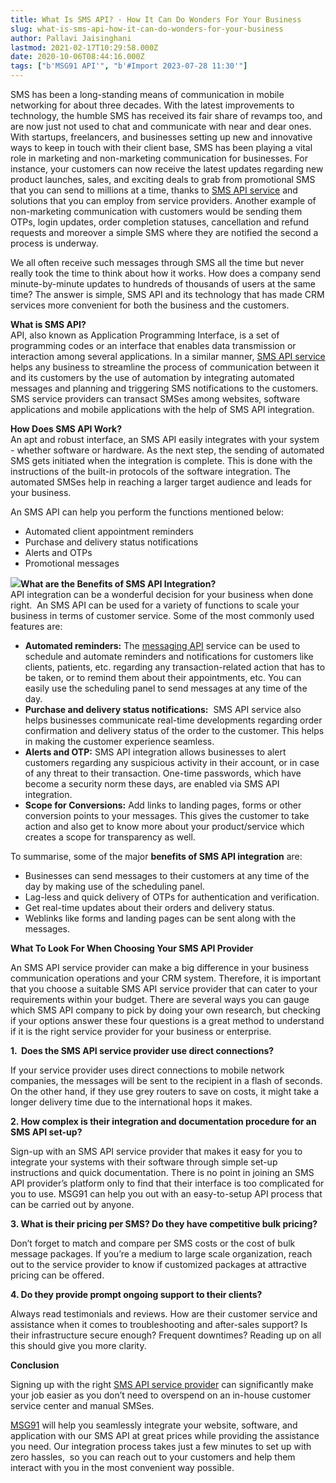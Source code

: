 ```yaml
---
title: What Is SMS API? - How It Can Do Wonders For Your Business
slug: what-is-sms-api-how-it-can-do-wonders-for-your-business
author: Pallavi Jaisinghani
lastmod: 2021-02-17T10:29:58.000Z
date: 2020-10-06T08:44:16.000Z
tags: ["b'MSG91 API'", "b'#Import 2023-07-28 11:30'"]
---
```


SMS has been a long-standing means of communication in mobile networking for about three decades. With the latest improvements to technology, the humble SMS has received its fair share of revamps too, and are now just not used to chat and communicate with near and dear ones. With startups, freelancers, and businesses setting up new and innovative ways to keep in touch with their client base, SMS has been playing a vital role in marketing and non-marketing communication for businesses. For instance, your customers can now receive the latest updates regarding new product launches, sales, and exciting deals to grab from promotional SMS that you can send to millions at a time, thanks to [SMS API service](https://msg91.com/transactional-sms/) and solutions that you can employ from service providers. Another example of non-marketing communication with customers would be sending them OTPs, login updates, order completion statuses, cancellation and refund requests and moreover a simple SMS where they are notified the second a process is underway.  
  
We all often receive such messages through SMS all the time but never really took the time to think about how it works. How does a company send minute-by-minute updates to hundreds of thousands of users at the same time? The answer is simple, SMS API and its technology that has made CRM services more convenient for both the business and the customers.  


**What is SMS API?**  
API, also known as Application Programming Interface, is a set of programming codes or an interface that enables data transmission or interaction among several applications. In a similar manner, [SMS API service](https://msg91.com/one-api/) helps any business to streamline the process of communication between it and its customers by the use of automation by integrating automated messages and planning and triggering SMS notifications to the customers. SMS service providers can transact SMSes among websites, software applications and mobile applications with the help of SMS API integration.  
  
**How Does SMS API Work?**  
An apt and robust interface, an SMS API easily integrates with your system - whether software or hardware. As the next step, the sending of automated SMS gets initiated when the integration is complete. This is done with the instructions of the built-in protocols of the software integration. The automated SMSes help in reaching a larger target audience and leads for your business.

An SMS API can help you perform the functions mentioned below:

* Automated client appointment reminders
* Purchase and delivery status notifications
* Alerts and OTPs
* Promotional messages

![](https://images-msg91.s3.ap-south-1.amazonaws.com/2021/02/Screenshot-2021-02-17-at-3.54.00-PM.png)**What are the Benefits of SMS API Integration?**  
API integration can be a wonderful decision for your business when done right.  An SMS API can be used for a variety of functions to scale your business in terms of customer service. Some of the most commonly used features are:

* **Automated reminders:** The [messaging API](https://msg91.com/one-api/) service can be used to schedule and automate reminders and notifications for customers like clients, patients, etc. regarding any transaction-related action that has to be taken, or to remind them about their appointments, etc. You can easily use the scheduling panel to send messages at any time of the day.
* **Purchase and delivery status notifications:**  SMS API service also helps businesses communicate real-time developments regarding order confirmation and delivery status of the order to the customer. This helps in making the customer experience seamless.
* **Alerts and OTP:** SMS API integration allows businesses to alert customers regarding any suspicious activity in their account, or in case of any threat to their transaction. One-time passwords, which have become a security norm these days, are enabled via SMS API integration.
* **Scope for Conversions:** Add links to landing pages, forms or other conversion points to your messages. This gives the customer to take action and also get to know more about your product/service which creates a scope for transparency as well.

To summarise, some of the major **benefits of SMS API integration** are:

* Businesses can send messages to their customers at any time of the day by making use of the scheduling panel.
* Lag-less and quick delivery of OTPs for authentication and verification.
* Get real-time updates about their orders and delivery status.
* Weblinks like forms and landing pages can be sent along with the messages.

**What To Look For When Choosing Your SMS API Provider**  
  
An SMS API service provider can make a big difference in your business communication operations and your CRM system. Therefore, it is important that you choose a suitable SMS API service provider that can cater to your requirements within your budget. There are several ways you can gauge which SMS API company to pick by doing your own research, but checking if your options answer these four questions is a great method to understand if it is the right service provider for your business or enterprise.

**1.  ****Does the SMS API service provider use direct connections?******

If your service provider uses direct connections to mobile network companies, the messages will be sent to the recipient in a flash of seconds. On the other hand, if they use grey routers to save on costs, it might take a longer delivery time due to the international hops it makes.

**2. ****How complex is their integration and documentation procedure for an SMS API set-up?******

Sign-up with an SMS API service provider that makes it easy for you to integrate your systems with their software through simple set-up instructions and quick documentation. There is no point in joining an SMS API provider’s platform only to find that their interface is too complicated for you to use. MSG91 can help you out with an easy-to-setup API process that can be carried out by anyone.

**3. ****What is their pricing per SMS? Do they have competitive bulk pricing?******

Don’t forget to match and compare per SMS costs or the cost of bulk message packages. If you’re a medium to large scale organization, reach out to the service provider to know if customized packages at attractive pricing can be offered.

**4. ****Do they provide prompt ongoing support to their clients?******

Always read testimonials and reviews. How are their customer service and assistance when it comes to troubleshooting and after-sales support? Is their infrastructure secure enough? Frequent downtimes? Reading up on all this should give you more clarity.  


**Conclusion**  
  
Signing up with the right [SMS API service provider](https://msg91.com/transactional-sms/) can significantly make your job easier as you don’t need to overspend on an in-house customer service center and manual SMSes.  
  
[MSG91](https://msg91.com/) will help you seamlessly integrate your website, software, and application with our SMS API at great prices while providing the assistance you need. Our integration process takes just a few minutes to set up with zero hassles,  so you can reach out to your customers and help them interact with you in the most convenient way possible.

                                                                                                                                                                                                                                                                                                                                                                                                                                                                                                                                                                                                                                                                                                                                                                                                                                                                                                                                                                                                                                                                                                                                                                                         


